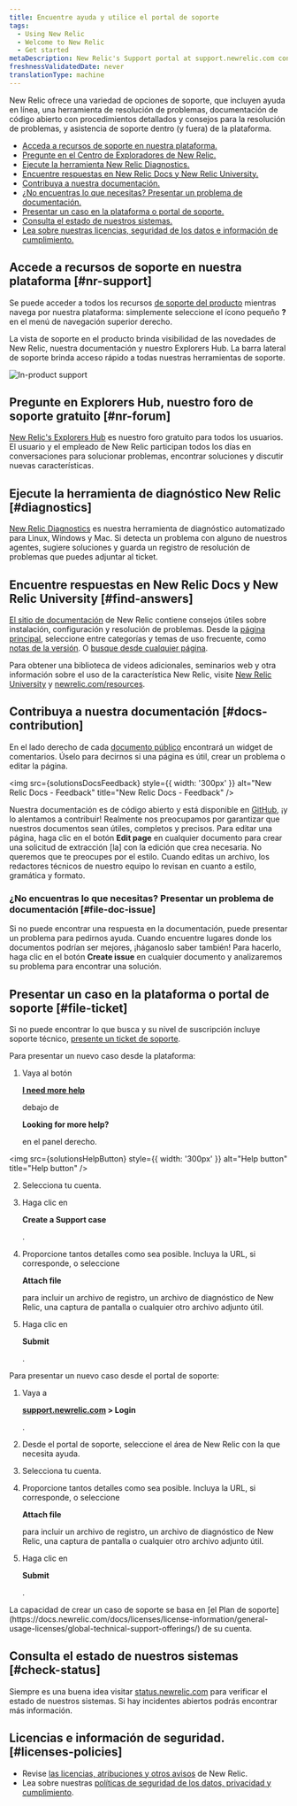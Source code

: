 ```yaml
---
title: Encuentre ayuda y utilice el portal de soporte
tags:
  - Using New Relic
  - Welcome to New Relic
  - Get started
metaDescription: New Relic's Support portal at support.newrelic.com contains several levels of self-help informational resources and support services.
freshnessValidatedDate: never
translationType: machine
---
```





New Relic ofrece una variedad de opciones de soporte, que incluyen ayuda en línea, una herramienta de resolución de problemas, documentación de código abierto con procedimientos detallados y consejos para la resolución de problemas, y asistencia de soporte dentro (y fuera) de la plataforma.

* [Acceda a recursos de soporte en nuestra plataforma.](#nr-support)
* [Pregunte en el Centro de Exploradores de New Relic.](#nr-forum)
* [Ejecute la herramienta New Relic Diagnostics.](#diagnostics)
* [Encuentre respuestas en New Relic Docs y New Relic University.](#find-answers)
* [Contribuya a nuestra documentación.](#docs-contribution)
* [¿No encuentras lo que necesitas? Presentar un problema de documentación.](#file-doc-issue)
* [Presentar un caso en la plataforma o portal de soporte.](#file-ticket)
* [Consulta el estado de nuestros sistemas.](#check-status)
* [Lea sobre nuestras licencias, seguridad de los datos e información de cumplimiento.](#licenses-policies)

## Accede a recursos de soporte en nuestra plataforma [#nr-support]

Se puede acceder a todos los recursos [de soporte del producto](https://one.newrelic.com/redirect/support) mientras navega por nuestra plataforma: simplemente seleccione el ícono pequeño <DoNotTranslate>**?**</DoNotTranslate> en el menú de navegación superior derecho.

La vista de soporte en el producto brinda visibilidad de las novedades de New Relic, nuestra documentación y nuestro Explorers Hub. La barra lateral de soporte brinda acceso rápido a todas nuestras herramientas de soporte.

<img
  title="New Relic's in-product support"
  alt="In-product support"
  src={solutionsProductSupport}
/>

## Pregunte en Explorers Hub, nuestro foro de soporte gratuito [#nr-forum]

[New Relic's Explorers Hub](https://discuss.newrelic.com/) es nuestro foro gratuito para todos los usuarios. El usuario y el empleado de New Relic participan todos los días en conversaciones para solucionar problemas, encontrar soluciones y discutir nuevas características.

## Ejecute la herramienta de diagnóstico New Relic [#diagnostics]

[New Relic Diagnostics](/docs/using-new-relic/cross-product-functions/troubleshooting/new-relic-diagnostics) es nuestra herramienta de diagnóstico automatizado para Linux, Windows y Mac. Si detecta un problema con alguno de nuestros agentes, sugiere soluciones y guarda un registro de resolución de problemas que puedes adjuntar al ticket.

## Encuentre respuestas en New Relic Docs y New Relic University [#find-answers]

[El sitio de documentación](https://docs.newrelic.com) de New Relic contiene consejos útiles sobre instalación, configuración y resolución de problemas. Desde la [página principal](http://docs.newrelic.com), seleccione entre categorías y temas de uso frecuente, como [notas de la versión](/docs/release-notes). O [busque desde cualquier página](http://docs.newrelic.com/search).

Para obtener una biblioteca de videos adicionales, seminarios web y otra información sobre el uso de la característica New Relic, visite [New Relic University](https://learn.newrelic.com/) y [newrelic.com/resources](https://newrelic.com/resources/videos).

## Contribuya a nuestra documentación [#docs-contribution]

En el lado derecho de cada [documento público](https://docs.newrelic.com) encontrará un widget de comentarios. Úselo para decirnos si una página es útil, crear un problema o editar la página.

<img
  src={solutionsDocsFeedback}
  style={{ width: '300px' }}
  alt="New Relic Docs - Feedback"
  title="New Relic Docs - Feedback"
/>

Nuestra documentación es de código abierto y está disponible en [GitHub](https://github.com/newrelic/docs-website), ¡y lo alentamos a contribuir! Realmente nos preocupamos por garantizar que nuestros documentos sean útiles, completos y precisos. Para editar una página, haga clic en el botón <DoNotTranslate>**Edit page**</DoNotTranslate> en cualquier documento para crear una solicitud de extracción \[la] con la edición que crea necesaria. No queremos que te preocupes por el estilo. Cuando editas un archivo, los redactores técnicos de nuestro equipo lo revisan en cuanto a estilo, gramática y formato.

### ¿No encuentras lo que necesitas? Presentar un problema de documentación [#file-doc-issue]

Si no puede encontrar una respuesta en la documentación, puede presentar un problema para pedirnos ayuda. Cuando encuentre lugares donde los documentos podrían ser mejores, ¡háganoslo saber también! Para hacerlo, haga clic en el botón <DoNotTranslate>**Create issue**</DoNotTranslate> en cualquier documento y analizaremos su problema para encontrar una solución.

## Presentar un caso en la plataforma o portal de soporte [#file-ticket]

Si no puede encontrar lo que busca y su nivel de suscripción incluye soporte técnico, [presente un ticket de soporte](https://support.newrelic.com/s/inbox).

Para presentar un nuevo caso desde la plataforma:

1. Vaya al botón

   <DoNotTranslate>**[I need more help](https://one.newrelic.com/redirect/support)**</DoNotTranslate>

   debajo de

   <DoNotTranslate>**Looking for more help?**</DoNotTranslate>

   en el panel derecho.

<img
  src={solutionsHelpButton}
  style={{ width: '300px' }}
  alt="Help button"
  title="Help button"
/>

2. Selecciona tu cuenta.

3. Haga clic en

   <DoNotTranslate>**Create a Support case**</DoNotTranslate>

   .

4. Proporcione tantos detalles como sea posible. Incluya la URL, si corresponde, o seleccione

   <DoNotTranslate>**Attach file**</DoNotTranslate>

   para incluir un archivo de registro, un archivo de diagnóstico de New Relic, una captura de pantalla o cualquier otro archivo adjunto útil.

5. Haga clic en

   <DoNotTranslate>**Submit**</DoNotTranslate>

   .

Para presentar un nuevo caso desde el portal de soporte:

1. Vaya a

   <DoNotTranslate>**[support.newrelic.com](https://support.newrelic.com) > Login**</DoNotTranslate>

   .

2. Desde el portal de soporte, seleccione el área de New Relic con la que necesita ayuda.

3. Selecciona tu cuenta.

4. Proporcione tantos detalles como sea posible. Incluya la URL, si corresponde, o seleccione

   <DoNotTranslate>**Attach file**</DoNotTranslate>

   para incluir un archivo de registro, un archivo de diagnóstico de New Relic, una captura de pantalla o cualquier otro archivo adjunto útil.

5. Haga clic en

   <DoNotTranslate>**Submit**</DoNotTranslate>

   .

<Callout variant="important">
  La capacidad de crear un caso de soporte se basa en [el Plan de soporte](https://docs.newrelic.com/docs/licenses/license-information/general-usage-licenses/global-technical-support-offerings/) de su cuenta.
</Callout>

## Consulta el estado de nuestros sistemas [#check-status]

Siempre es una buena idea visitar [status.newrelic.com](https://status.newrelic.com) para verificar el estado de nuestros sistemas. Si hay incidentes abiertos podrás encontrar más información.

## Licencias e información de seguridad. [#licenses-policies]

* Revise [las licencias, atribuciones y otros avisos](/docs/licenses) de New Relic.
* Lea sobre nuestras [políticas de seguridad de los datos, privacidad y cumplimiento](/docs/security).